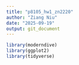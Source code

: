 ```yaml
---
title: "p8105_hw1_zn2220"
author: "Ziang Niu"
date: "2025-09-19"
output: git_document
---
```


```r
library(moderndive)
library(ggplot2)
library(tidyverse)
```